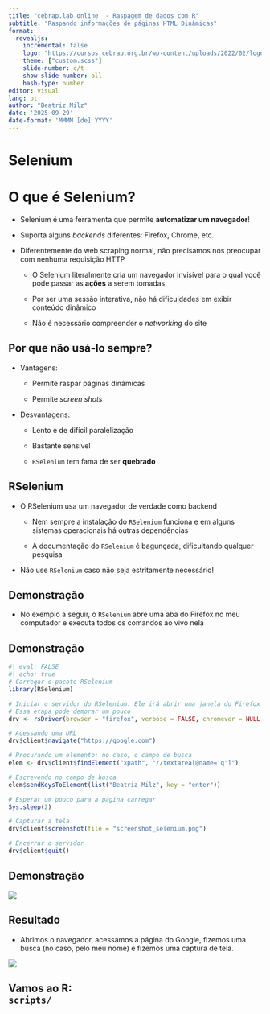 ```yaml
---
title: "cebrap.lab online  - Raspagem de dados com R"
subtitle: "Raspando informações de páginas HTML Dinâmicas"
format:
  revealjs:
    incremental: false
    logo: "https://cursos.cebrap.org.br/wp-content/uploads/2022/02/logo-nav.png"
    theme: ["custom.scss"]
    slide-number: c/t
    show-slide-number: all
    hash-type: number
editor: visual
lang: pt
author: "Beatriz Milz"
date: '2025-09-29'
date-format: 'MMMM [de] YYYY'
---
```


# Selenium

# O que é Selenium?

-   Selenium é uma ferramenta que permite **automatizar um navegador**!

-   Suporta alguns *backends* diferentes: Firefox, Chrome, etc.

-   Diferentemente do web scraping normal, não precisamos nos preocupar com nenhuma requisição HTTP

    -   O Selenium literalmente cria um navegador invisível para o qual você pode passar as **ações** a serem tomadas

    -   Por ser uma sessão interativa, não há dificuldades em exibir conteúdo dinâmico

    -   Não é necessário compreender o *networking* do site

## Por que não usá-lo sempre?

-   Vantagens:

    -   Permite raspar páginas dinâmicas

    -   Permite *screen shots*

-   Desvantagens:

    -   Lento e de difícil paralelização

    -   Bastante sensível

    -   `RSelenium` tem fama de ser **quebrado**

## RSelenium

-   O RSelenium usa um navegador de verdade como backend

    -   Nem sempre a instalação do `RSelenium` funciona e em alguns sistemas operacionais há outras dependências

    -   A documentação do `RSelenium` é bagunçada, dificultando qualquer pesquisa

-   Não use `RSelenium` caso não seja estritamente necessário!

## Demonstração

-   No exemplo a seguir, o `RSelenium` abre uma aba do Firefox no meu computador e executa todos os comandos ao vivo nela

## Demonstração

```r
#| eval: FALSE
#| echo: true
# Carregar o pacote RSelenium
library(RSelenium)

# Iniciar o servidor do RSelenium. Ele irá abrir uma janela do Firefox
# Essa etapa pode demorar um pouco
drv <- rsDriver(browser = "firefox", verbose = FALSE, chromever = NULL, phantomver = NULL)

# Acessando uma URL
drv$client$navigate("https://google.com")

# Procurando um elemento: no caso, o campo de busca
elem <- drv$client$findElement("xpath", "//textarea[@name='q']")

# Escrevendo no campo de busca
elem$sendKeysToElement(list("Beatriz Milz", key = "enter"))

# Esperar um pouco para a página carregar
Sys.sleep(2)

# Capturar a tela
drv$client$screenshot(file = "screenshot_selenium.png")

# Encerrar o servidor
drv$client$quit()
```

## Demonstração

![](selenium.gif)

## Resultado

-   Abrimos o navegador, acessamos a página do Google, fizemos uma busca (no caso, pelo meu nome) e fizemos uma captura de tela.

![](screenshot_selenium.png)

## Vamos ao R: <BR> `scripts/` {.middle .center}

